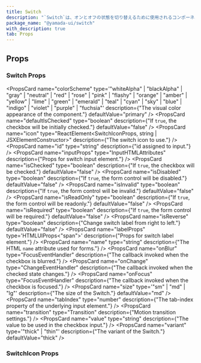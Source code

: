```yaml
---
title: Switch
description: "`Switch`は、オンとオフの状態を切り替えるために使用されるコンポーネントです。"
package_name: "@yamada-ui/switch"
with_description: true
tab: Props
---
```


## Props

### Switch Props

<PropsCard
  name="colorScheme"
  type='"whiteAlpha" | "blackAlpha" | "gray" | "neutral" | "red" | "rose" | "pink" | "flashy" | "orange" | "amber" | "yellow" | "lime" | "green" | "emerald" | "teal" | "cyan" | "sky" | "blue" | "indigo" | "violet" | "purple" | "fuchsia"'
  description={"The visual color appearance of the component."}
  defaultValue="primary"
/>
<PropsCard
  name="defaultIsChecked"
  type="boolean"
  description={"If `true`, the checkbox will be initially checked."}
  defaultValue="false"
/>
<PropsCard
  name="icon"
  type="ReactElement<SwitchIconProps,
  string | JSXElementConstructor<any>>"
  description={"The switch icon to use."}
/>
<PropsCard name="id" type="string" description={"id assigned to input."} />
<PropsCard
  name="inputProps"
  type="InputHTMLAttributes<HTMLInputElement>"
  description={"Props for switch input element."}
/>
<PropsCard
  name="isChecked"
  type="boolean"
  description={"If `true`, the checkbox will be checked."}
  defaultValue="false"
/>
<PropsCard
  name="isDisabled"
  type="boolean"
  description={"If `true`, the form control will be disabled."}
  defaultValue="false"
/>
<PropsCard
  name="isInvalid"
  type="boolean"
  description={"If `true`, the form control will be invalid."}
  defaultValue="false"
/>
<PropsCard
  name="isReadOnly"
  type="boolean"
  description={"If `true`, the form control will be readonly."}
  defaultValue="false"
/>
<PropsCard
  name="isRequired"
  type="boolean"
  description={"If `true`, the form control will be required."}
  defaultValue="false"
/>
<PropsCard
  name="isReverse"
  type="boolean"
  description={"Change switch label from right to left."}
  defaultValue="false"
/>
<PropsCard
  name="labelProps"
  type='HTMLUIProps<"span">'
  description={"Props for switch label element."}
/>
<PropsCard
  name="name"
  type="string"
  description={"The HTML `name` attribute used for forms."}
/>
<PropsCard
  name="onBlur"
  type="FocusEventHandler<HTMLInputElement>"
  description={"The callback invoked when the checkbox is blurred."}
/>
<PropsCard
  name="onChange"
  type="ChangeEventHandler<HTMLInputElement>"
  description={"The callback invoked when the checked state changes."}
/>
<PropsCard
  name="onFocus"
  type="FocusEventHandler<HTMLInputElement>"
  description={"The callback invoked when the checkbox is focused."}
/>
<PropsCard
  name="size"
  type='"sm" | "md" | "lg"'
  description={"The size of the Switch."}
  defaultValue="md"
/>
<PropsCard
  name="tabIndex"
  type="number"
  description={"The tab-index property of the underlying input element."}
/>
<PropsCard
  name="transition"
  type="Transition"
  description={"Motion transition settings."}
/>
<PropsCard
  name="value"
  type="string"
  description={"The value to be used in the checkbox input."}
/>
<PropsCard
  name="variant"
  type='"thick" | "thin"'
  description={"The variant of the Switch."}
  defaultValue="thick"
/>

### SwitchIcon Props

<PropsCard name="isActive" type="boolean" />
<PropsCard name="isChecked" type="boolean" />
<PropsCard name="isFocused" type="boolean" />
<PropsCard name="isHovered" type="boolean" />
